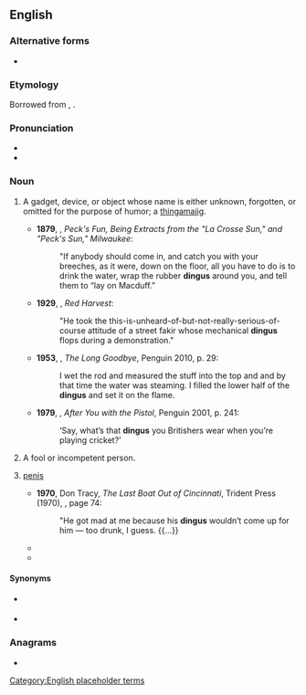 ==English==

===Alternative forms===
* {{l|en|dinges}}

===Etymology===
Borrowed from {{bor|en|nl|dinges}}, {{m|nl|ding||thing}}.

===Pronunciation===
* {{IPA|/ˈdɪŋɡəs/|lang=en}}
* {{audio|en-us-dingus.ogg|Audio (US)|lang=en}}

===Noun===
{{en-noun|es}}

# {{lb|en|informal|North American}} A gadget, device, or object whose name is either unknown, forgotten, or omitted for the purpose of humor; a [[thingamajig]].
#* '''1879''', {{w|George Wilbur Peck}}, ''Peck's Fun, Being Extracts from the "La Crosse Sun," and "Peck's Sun," Milwaukee'':
#*: "If anybody should come in, and catch you with your breeches, as it were, down on the floor, all you have to do is to drink the water, wrap the rubber '''dingus''' around you, and tell them to “lay on Macduff.”
#* '''1929''', {{w|Dashiell Hammett}}, ''Red Harvest'':
#*: "He took the this-is-unheard-of-but-not-really-serious-of-course attitude of a street fakir whose mechanical '''dingus''' flops during a demonstration."
#* '''1953''', {{w|Raymond Chandler}}, ''The Long Goodbye'', Penguin 2010, p. 29:
#*: I wet the rod and measured the stuff into the top and and by that time the water was steaming. I filled the lower half of the '''dingus''' and set it on the flame.
#* '''1979''', {{w|Kyril Bonfiglioli}}, ''After You with the Pistol'', Penguin 2001, p. 241:
#*: ‘Say, what’s that '''dingus''' you Britishers wear when you’re playing cricket?’
# {{lb|en|informal|North American}} A fool or incompetent person.
#: {{ux|en|I just lost my keys again. Now I feel like a '''dingus'''.}}
# {{lb|en|slang|vulgar}} [[penis]]
#* '''1970''', Don Tracy, ''The Last Boat Out of Cincinnati'', Trident Press (1970), {{ISBN|9780671270568}}, page 74:
#*: "He got mad at me because his '''dingus''' wouldn’t come up for him — too drunk, I guess. {{...}}
#* {{quote-video|actor=Samuel L. Jackson|role=Mayor Marquis Warren|title=The Hateful Eight|writer=Quentin Tarantino|year=2015|passage=And Charles Chester Smithers sucked on that warm black '''dingus''' for as long as he could.}}
#* {{quote-video|actor=Nancy Cartwright|role=Bart Simpson|title=3 Scenes Plus a Tag From a Marriage|writer=Tom Gammill and Max Pross|year=2018|passage=How come you can say dink when you're talking about your jobs but I can't say dink when I'm talking about my '''dingus'''?}}

====Synonyms====
* {{sense|fool}} {{l|en|doofus}}
* {{sense|penis}} {{l|en|dink}}

===Anagrams===
* {{anagrams|en|a=dginsu|gnudis|gundis|undigs}}

[[Category:English placeholder terms]]